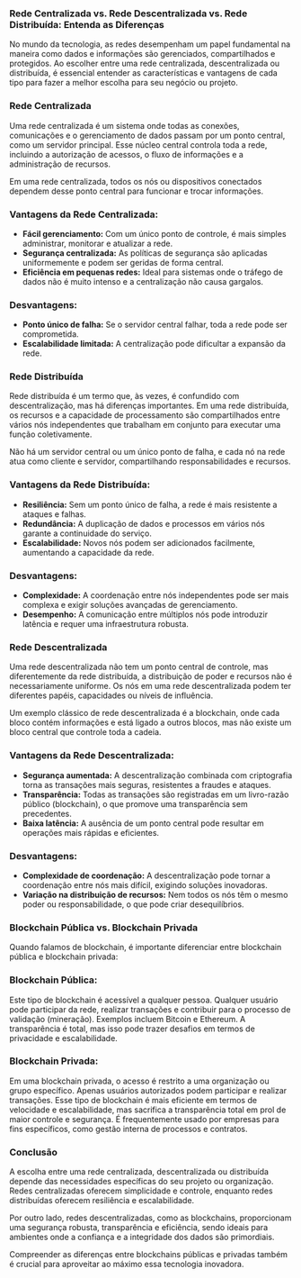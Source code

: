 ### Rede Centralizada vs. Rede Descentralizada vs. Rede Distribuída: Entenda as Diferenças

No mundo da tecnologia, as redes desempenham um papel fundamental na maneira como dados e informações são gerenciados, compartilhados e protegidos. Ao escolher entre uma rede centralizada, descentralizada ou distribuída, é essencial entender as características e vantagens de cada tipo para fazer a melhor escolha para seu negócio ou projeto.

### Rede Centralizada

Uma rede centralizada é um sistema onde todas as conexões, comunicações e o gerenciamento de dados passam por um ponto central, como um servidor principal. Esse núcleo central controla toda a rede, incluindo a autorização de acessos, o fluxo de informações e a administração de recursos.

Em uma rede centralizada, todos os nós ou dispositivos conectados dependem desse ponto central para funcionar e trocar informações.

### Vantagens da Rede Centralizada:

- **Fácil gerenciamento:** Com um único ponto de controle, é mais simples administrar, monitorar e atualizar a rede.
- **Segurança centralizada:** As políticas de segurança são aplicadas uniformemente e podem ser geridas de forma central.
- **Eficiência em pequenas redes:** Ideal para sistemas onde o tráfego de dados não é muito intenso e a centralização não causa gargalos.

### Desvantagens:

- **Ponto único de falha:** Se o servidor central falhar, toda a rede pode ser comprometida.
- **Escalabilidade limitada:** A centralização pode dificultar a expansão da rede.

### Rede Distribuída

Rede distribuída é um termo que, às vezes, é confundido com descentralização, mas há diferenças importantes. Em uma rede distribuída, os recursos e a capacidade de processamento são compartilhados entre vários nós independentes que trabalham em conjunto para executar uma função coletivamente.

Não há um servidor central ou um único ponto de falha, e cada nó na rede atua como cliente e servidor, compartilhando responsabilidades e recursos.

### Vantagens da Rede Distribuída:

- **Resiliência:** Sem um ponto único de falha, a rede é mais resistente a ataques e falhas.
- **Redundância:** A duplicação de dados e processos em vários nós garante a continuidade do serviço.
- **Escalabilidade:** Novos nós podem ser adicionados facilmente, aumentando a capacidade da rede.

### Desvantagens:

- **Complexidade:** A coordenação entre nós independentes pode ser mais complexa e exigir soluções avançadas de gerenciamento.
- **Desempenho:** A comunicação entre múltiplos nós pode introduzir latência e requer uma infraestrutura robusta.

### Rede Descentralizada

Uma rede descentralizada não tem um ponto central de controle, mas diferentemente da rede distribuída, a distribuição de poder e recursos não é necessariamente uniforme. Os nós em uma rede descentralizada podem ter diferentes papéis, capacidades ou níveis de influência.

Um exemplo clássico de rede descentralizada é a blockchain, onde cada bloco contém informações e está ligado a outros blocos, mas não existe um bloco central que controle toda a cadeia.

### Vantagens da Rede Descentralizada:

- **Segurança aumentada:** A descentralização combinada com criptografia torna as transações mais seguras, resistentes a fraudes e ataques.
- **Transparência:** Todas as transações são registradas em um livro-razão público (blockchain), o que promove uma transparência sem precedentes.
- **Baixa latência:** A ausência de um ponto central pode resultar em operações mais rápidas e eficientes.

### Desvantagens:

- **Complexidade de coordenação:** A descentralização pode tornar a coordenação entre nós mais difícil, exigindo soluções inovadoras.
- **Variação na distribuição de recursos:** Nem todos os nós têm o mesmo poder ou responsabilidade, o que pode criar desequilíbrios.

### Blockchain Pública vs. Blockchain Privada

Quando falamos de blockchain, é importante diferenciar entre blockchain pública e blockchain privada:

### Blockchain Pública:

Este tipo de blockchain é acessível a qualquer pessoa. Qualquer usuário pode participar da rede, realizar transações e contribuir para o processo de validação (mineração). Exemplos incluem Bitcoin e Ethereum. A transparência é total, mas isso pode trazer desafios em termos de privacidade e escalabilidade.

### Blockchain Privada:

Em uma blockchain privada, o acesso é restrito a uma organização ou grupo específico. Apenas usuários autorizados podem participar e realizar transações. Esse tipo de blockchain é mais eficiente em termos de velocidade e escalabilidade, mas sacrifica a transparência total em prol de maior controle e segurança. É frequentemente usado por empresas para fins específicos, como gestão interna de processos e contratos.

### Conclusão

A escolha entre uma rede centralizada, descentralizada ou distribuída depende das necessidades específicas do seu projeto ou organização. Redes centralizadas oferecem simplicidade e controle, enquanto redes distribuídas oferecem resiliência e escalabilidade.

Por outro lado, redes descentralizadas, como as blockchains, proporcionam uma segurança robusta, transparência e eficiência, sendo ideais para ambientes onde a confiança e a integridade dos dados são primordiais.

Compreender as diferenças entre blockchains públicas e privadas também é crucial para aproveitar ao máximo essa tecnologia inovadora.
